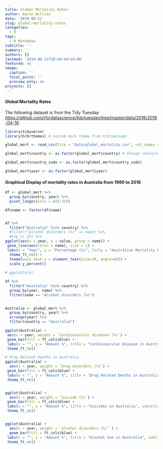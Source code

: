 ```yaml
---
title: Global Mortality Rates
author: Aaron Willcox
date: '2019-08-21'
slug: global-mortality-rates
categories:
  - R
tags:
  - R Markdown
subtitle: ''
summary: ''
authors: []
lastmod: '2019-08-21T10:49:44+10:00'
featured: no
image:
  caption: ''
  focal_point: ''
  preview_only: no
projects: []
---
```


#### Global Mortality Rates

The following dataset is from the Tidy Tuesday [https://github.com/rfordatascience/tidytuesday/tree/master/data/2018/2018-04-16](Dataset). 

```r

library(tidyverse)
library(hrbrthemes) # custom dark theme from hrbrpackage
```

```r

global_mort <- read_csv(file = "data/global_mortality.csv", col_names = TRUE) # import dataset into object

global_mort$country <- as.factor(global_mort$country) # Change character to factors

global_mort$country_code <- as.factor(global_mort$country_code)

global_mort$year <- as.factor(global_mort$year)

```


#### Graphical Display of mortality rates in Australia from 1990 to 2016



```r


df <- global_mort %>% 
  group_by(country, year) %>% 
  pivot_longer(cols = c(4:35)) 

df$name <- factor(df$name)


df %>% 
  filter("Australia" %in% country) %>% 
  #filter("Alcohol disorders (%)" == name) %>% 
  #top_n(-15) %>% 
ggplot(aes(x = year, y = value, group = name)) +
 geom_line(aes(color = name), size = 1) +
 labs(x = "Year", y = "Percentage (%)", title = "Australian Mortality Rates", subtitle = "1990 to 2016") +
  theme_ft_rc() +
  theme(axis.text.x = element_text(size=10, angle=45)) +
  scale_y_percent()
 
# ggplotly(p)

df %>% 
  filter("Australia" %in% country) %>% 
  group_by(year, name) %>% 
  filter(name == "Alcohol disorders (%)")
  


```



```r



Australia <- global_mort %>% 
  group_by(country, year) %>% 
  arrange(year) %>% 
  filter(country == "Australia")

ggplot(Australia) +
 aes(x = year, weight = `Cardiovascular diseases (%)`) +
 geom_bar(fill = ft_cols$blue) +
 labs(x = "", y = "Amount %", title = "Cardiovascular Disease in Australia", subtitle = "1990 to 2016") +
 theme_ft_rc()

# Drug Related Deaths in Australia
ggplot(Australia) +
  aes(x = year, weight = `Drug disorders (%)`) +
 geom_bar(fill = ft_cols$blue) +
 labs(x = "", y = "Amount %", title = "Drug Related Deaths in Australia", subtitle = "1990 to 2016") +
 theme_ft_rc()


ggplot(Australia) +
  aes(x = year, weight = `Suicide (%)`) +
 geom_bar(fill = ft_cols$blue) +
 labs(x = "", y = "Amount %", title = "Suicides in Australia", subtitle = "1990 to 2016") +
 theme_ft_rc()


ggplot(Australia) +
  aes(x = year, weight = `Alcohol disorders (%)` ) +
  geom_bar(fill = ft_cols$blue) +
 labs(x = "", y = "Amount %", title = "Alochol Use in Australia", subtitle = "1990 to 2016") +
 theme_ft_rc()
```
